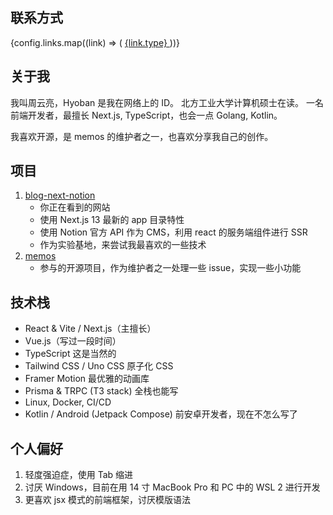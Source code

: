 
## 联系方式

<div className="flex gap-2">
	{config.links.map((link) => (
		<a href={link.url} target="_blank" rel="noopener noreferrer">
			{link.type}
		</a>
	))}
</div>

## 关于我

我叫周云亮，Hyoban 是我在网络上的 ID。
北方工业大学计算机硕士在读。
一名前端开发者，最擅长 Next.js, TypeScript，也会一点 Golang, Kotlin。

我喜欢开源，是 memos 的维护者之一，也喜欢分享我自己的创作。

## 项目

1. [blog-next-notion](https://github.com/hyoban/blog-next-notion)
   - 你正在看到的网站
   - 使用 Next.js 13 最新的 app 目录特性
   - 使用 Notion 官方 API 作为 CMS，利用 react 的服务端组件进行 SSR
   - 作为实验基地，来尝试我最喜欢的一些技术
2. [memos](https://github.com/usememos/memos)
   - 参与的开源项目，作为维护者之一处理一些 issue，实现一些小功能

## 技术栈

- React & Vite / Next.js（主擅长）
- Vue.js（写过一段时间）
- TypeScript 这是当然的
- Tailwind CSS / Uno CSS 原子化 CSS
- Framer Motion 最优雅的动画库
- Prisma & TRPC (T3 stack) 全栈也能写
- Linux, Docker, CI/CD
- Kotlin / Android (Jetpack Compose) 前安卓开发者，现在不怎么写了

## 个人偏好

1. 轻度强迫症，使用 Tab 缩进
1. 讨厌 Windows，目前在用 14 寸 MacBook Pro 和 PC 中的 WSL 2 进行开发
1. 更喜欢 jsx 模式的前端框架，讨厌模版语法
